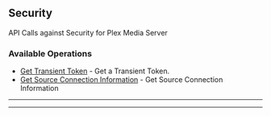 
## Security
API Calls against Security for Plex Media Server


### Available Operations

* [Get Transient Token](/typescript/security/get_transient_token) - Get a Transient Token.
* [Get Source Connection Information](/typescript/security/get_source_connection_information) - Get Source Connection Information

---
<GetTransientToken />

---
<GetSourceConnectionInformation />

